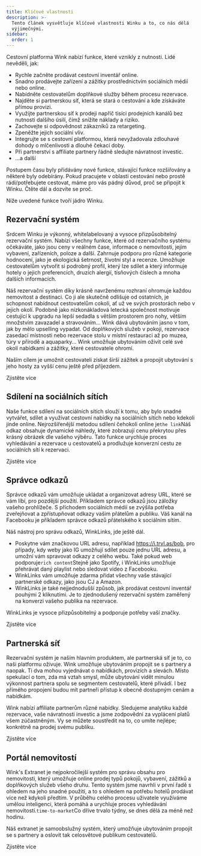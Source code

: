```yaml
---
title: Klíčové vlastnosti
description: >-
  Tento článek vysvětluje klíčové vlastnosti Winku a to, co nás dělá
  výjimečnými.
sidebar:
  order: 1
---
```


Cestovní platforma Wink nabízí funkce, které vznikly z nutnosti. Lidé nevěděli, jak:

* Rychle začněte prodávat cestovní inventář online.
* Snadno prodávejte zařízení a zážitky prostřednictvím sociálních médií nebo online.
* Nabídněte cestovatelům doplňkové služby během procesu rezervace.
* Najděte si partnerskou síť, která se stará o cestování a kde získáváte přímou provizi.
* Využijte partnerskou síť k prodeji napříč tisíci prodejních kanálů bez nutnosti dalšího úsilí, čímž snížíte náklady a riziko.
* Zachovejte si odpovědnost zákazníků za retargeting.
* Zpeněžte jejich sociální vliv.
* Integrujte se s cestovní platformou, která nevyžadovala zdlouhavé dohody o mlčenlivosti a dlouhé čekací doby.
* Při partnerství s affiliate partnery řádně sledujte návratnost investic.
* ...a další

Postupem času byly přidávány nové funkce, stávající funkce rozšiřovány a některé byly odebírány. Pokud pracujete v oblasti cestování nebo prostě rádi/potřebujete cestovat, máme pro vás pádný důvod, proč se připojit k Winku. Čtěte dál a dozvíte se proč.

Níže uvedené funkce tvoří jádro Winku.

## Rezervační systém

Srdcem Winku je výkonný, whitelabelovaný a vysoce přizpůsobitelný rezervační systém. Nabízí všechny funkce, které od rezervačního systému očekáváte, jako jsou ceny v reálném čase, informace o nemovitosti, jejím vybavení, zařízeních, poloze a další. Zahrnuje podporu pro různé kategorie hodnocení, jako je ekologická šetrnost, životní styl a recenze. Umožňuje cestovatelům vytvořit si podrobný profil, který lze sdílet a který informuje hotely o jejich preferencích, druzích alergií, tísňových číslech a mnoha dalších informacích.

Náš rezervační systém díky krásně navrženému rozhraní ohromuje každou nemovitost a destinaci. Co ji ale skutečně odlišuje od ostatních, je schopnost nabídnout cestovatelům cokoli, ať už ve svých prostorách nebo v jejich okolí. Podobně jako nízkonákladová letecká společnost motivuje cestující k upgradu na lepší sedadla s větším prostorem pro nohy, větším množstvím zavazadel a stravováním... Wink dává ubytováním jasno v tom, jak by mělo upselling vypadat. Od doplňkových služeb v pokoji, rezervace zasedací místnosti nebo rezervace stolu v místní restauraci až po muzea, túry v přírodě a aquaparky... Wink umožňuje ubytováním oživit celé své okolí nabídkami a zážitky, které cestovatele ohromí.

Naším cílem je umožnit cestovateli získat širší zážitek a propojit ubytování s jeho hosty za vyšší cenu ještě před příjezdem.

<LinkButton href="/booking-engine/in-a-nutshell">
  Zjistěte více
</LinkButton>


## Sdílení na sociálních sítích

Naše funkce sdílení na sociálních sítích slouží k tomu, aby bylo snadné vytvářet, sdílet a využívat cestovní nabídky na sociálních sítích nebo kdekoli jinde online. Nejrozšířenější metodou sdílení čehokoli online je`the link`Náš odkaz obsahuje dynamické náhledy, které zobrazují cenu překrytou přes krásný obrázek dle vašeho výběru. Tato funkce urychluje proces vyhledávání a rezervace u cestovatelů a prodlužuje konverzní cestu ze sociálních sítí k rezervaci.

<LinkButton href="/studio/shareable-links">
  Zjistěte více
</LinkButton>


## Správce odkazů

Správce odkazů vám umožňuje ukládat a organizovat adresy URL, které se vám líbí, pro pozdější použití. Příkladem správce odkazů jsou záložky vašeho prohlížeče. S příchodem sociálních médií se zvýšila potřeba zveřejňovat a zpřístupňovat odkazy vašim přátelům a publiku. Váš kanál na Facebooku je příkladem správce odkazů přátelského k sociálním sítím.

Náš nástroj pro správu odkazů, WinkLinks, jde ještě dál.

* Poskytne vám značkovou URL adresu, například https://i.trvl.as/bob, pro případy, kdy weby jako IG umožňují sdílet pouze jednu URL adresu, a umožní vám spravovat odkazy z celého webu. Také pokud web podporuje`rich content`Stejně jako Spotify, i WinkLinks umožňuje přehrávat daný playlist nebo sledovat video z Facebooku.
* WinkLinks vám umožňuje zdarma přidat všechny vaše stávající partnerské odkazy, jako jsou CJ a Amazon.
* WinkLinks je také nejjednodušší způsob, jak prodávat cestovní inventář pouhými 2 kliknutími. Je to zjednodušený rezervační systém zaměřený na konverzi vašeho publika na rezervace.

WinkLinks je vysoce přizpůsobitelný a podporuje potřeby vaší značky.

<LinkButton href="/link-manager/wink-links">
  Zjistěte více
</LinkButton>


## Partnerská síť

Rezervační systém je naším hlavním produktem, ale partnerská síť je to, co naši platformu oživuje. Wink umožňuje ubytováním propojit se s partnery a naopak. Ti dva mohou vyjednávat o nabídkách, provizích a slevách. Místo spekulací o tom, zda má vztah smysl, může ubytování vidět minulou výkonnost partnera spolu se segmentem cestovatelů, které přivádí. I bez přímého propojení budou mít partneři přístup k obecně dostupným cenám a nabídkám.

Wink nabízí affiliate partnerům různé nabídky. Sledujeme analytiku každé rezervace, vaše návratnosti investic a jsme zodpovědní za vyplácení platů všem zúčastněným. Vy se můžete soustředit na to, co umíte nejlépe; konkrétně na prodej svému publiku.

<LinkButton href="/studio/what-is-studio">
  Zjistěte více
</LinkButton>


## Portál nemovitostí

Wink's Extranet je nejpokročilejší systém pro správu obsahu pro nemovitosti, který umožňuje online prodej typů pokojů, vybavení, zážitků a doplňkových služeb všeho druhu. Tento systém jsme navrhli v první řadě s ohledem na jeho snadné použití, a to s ohledem na potřebu hotelů prodávat více než kdykoli předtím. V průběhu celého procesu uživatele využíváme umělou inteligenci, která pomáhá a urychluje proces vyhledávání nemovitostí.`time-to-market`Co dříve trvalo týdny, se dnes dělá za méně než hodinu.

Náš extranet je samoobslužný systém, který umožňuje ubytováním propojit se s partnery a oslovit tak celosvětové publikum cestovatelů.

<LinkButton href="/extranet/what-is-extranet">
  Zjistěte více
</LinkButton>

